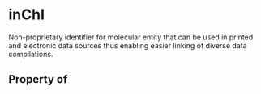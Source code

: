 # inChI

Non-proprietary identifier for molecular entity that can be used in printed and electronic data sources thus enabling easier linking of diverse data compilations.

## Property of



